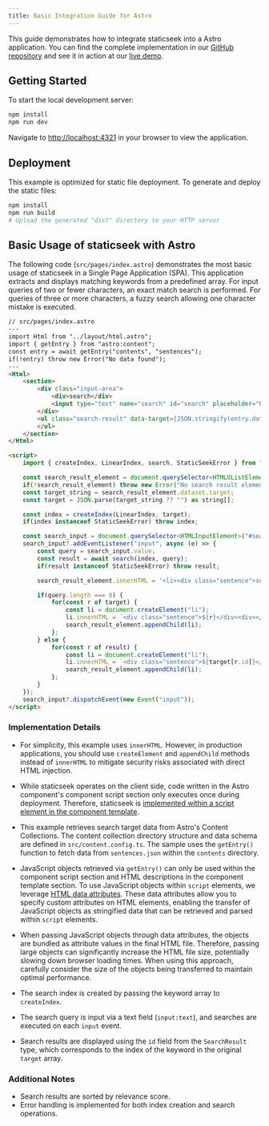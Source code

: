 ```yaml
---
title: Basic Integration Guide for Astro
---
```


This guide demonstrates how to integrate staticseek into a Astro application. 
You can find the complete implementation in our [GitHub repository](https://github.com/osawa-naotaka/staticseek/tree/main/example/astro/01.basic) and
see it in action at our [live demo](https://staticseek-astro-basic.pages.dev/).

## Getting Started

To start the local development server:

```bash
npm install
npm run dev
```

Navigate to [http://localhost:4321](http://localhost:4321) in your browser to view the application.

## Deployment

This example is optimized for static file deployment. To generate and deploy the static files:

```bash
npm install
npm run build
# Upload the generated "dist" directory to your HTTP server
```

## Basic Usage of staticseek with Astro

The following code (`src/pages/index.astro`) demonstrates the most basic usage of staticseek in a Single Page Application (SPA). This application extracts and displays matching keywords from a predefined array. For input queries of two or fewer characters, an exact match search is performed. For queries of three or more characters, a fuzzy search allowing one character mistake is executed.

```html
// src/pages/index.astro
---
import Html from "../layout/html.astro";
import { getEntry } from "astro:content";
const entry = await getEntry("contents", "sentences");
if(!entry) throw new Error("No data found");
---
<Html>
	<section>
		<div class="input-area">
			<div>search</div>
			<input type="text" name="search" id="search" placeholder="Enter the following keywords" />
		</div>
		<ul class="search-result" data-target={JSON.stringify(entry.data)}>
		</ul>
	</section>
</Html>

<script>
	import { createIndex, LinearIndex, search, StaticSeekError } from "staticseek";

	const search_result_element = document.querySelector<HTMLUListElement>(".search-result");
	if(!search_result_element) throw new Error("No search result element found");
	const target_string = search_result_element.dataset.target;
	const target = JSON.parse(target_string ?? "") as string[];

	const index = createIndex(LinearIndex, target);
	if(index instanceof StaticSeekError) throw index;

	const search_input = document.querySelector<HTMLInputElement>("#search");
	search_input?.addEventListener("input", async (e) => {
		const query = search_input.value;
		const result = await search(index, query);
		if(result instanceof StaticSeekError) throw result;

		search_result_element.innerHTML = '<li><div class="sentence">sentence</div><div>score</div></li>';

		if(query.length === 0) {
			for(const r of target) {
				const li = document.createElement("li");
				li.innerHTML = `<div class="sentence">${r}</div><div></div>`;
				search_result_element.appendChild(li);
			};
		} else {
			for(const r of result) {
				const li = document.createElement("li");
				li.innerHTML = `<div class="sentence">${target[r.id]}</div><div class="score">${r.score.toFixed(4)}</div>`;
				search_result_element.appendChild(li);
			};
		}
	});
	search_input?.dispatchEvent(new Event("input"));
</script>
```

### Implementation Details

- For simplicity, this example uses `innerHTML`. However, in production applications, you should use `createElement` and `appendChild` methods instead of `innerHTML` to mitigate security risks associated with direct HTML injection.

- While staticseek operates on the client side, code written in the Astro component's component script section only executes once during deployment. Therefore, staticseek is [implemented within a script element in the component template](https://docs.astro.build/en/guides/client-side-scripts/).

- This example retrieves search target data from Astro's Content Collections. The content collection directory structure and data schema are defined in `src/content.config.ts`. The sample uses the `getEntry()` function to fetch data from `sentences.json` within the `contents` directory.

- JavaScript objects retrieved via `getEntry()` can only be used within the component script section and HTML descriptions in the component template section. To use JavaScript objects within `script` elements, we leverage [HTML data attributes](https://docs.astro.build/en/guides/client-side-scripts/#pass-frontmatter-variables-to-scripts). These data attributes allow you to specify custom attributes on HTML elements, enabling the transfer of JavaScript objects as stringified data that can be retrieved and parsed within `script` elements.

- When passing JavaScript objects through data attributes, the objects are bundled as attribute values in the final HTML file. Therefore, passing large objects can significantly increase the HTML file size, potentially slowing down browser loading times. When using this approach, carefully consider the size of the objects being transferred to maintain optimal performance.

- The search index is created by passing the keyword array to `createIndex`.

- The search query is input via a text field (`input:text`), and searches are executed on each `input` event.

- Search results are displayed using the `id` field from the `SearchResult` type, which corresponds to the index of the keyword in the original `target` array.

### Additional Notes

- Search results are sorted by relevance score.
- Error handling is implemented for both index creation and search operations.